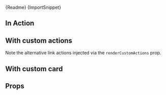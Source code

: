 

<Markdown>{Readme}</Markdown>
<Markdown>{ImportSnippet}</Markdown>

<Meta of={EditorStories} />

## In Action

<Story of={EditorStories.Default} />

## With custom actions

Note the alternative link actions injected via the `renderCustomActions` prop.

<Story of={EditorStories.CustomActions} />

## With custom card

<Story of={EditorStories.CustomCard} />

## Props

<Controls />
